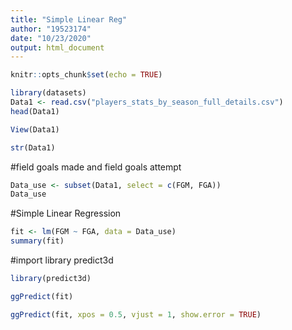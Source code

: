 ---
title: "Simple Linear Reg"
author: "19523174"
date: "10/23/2020"
output: html_document
---

```{r setup, include=FALSE}
knitr::opts_chunk$set(echo = TRUE)
```

```{r}
library(datasets)
Data1 <- read.csv("players_stats_by_season_full_details.csv")
head(Data1)
```

```{r}
View(Data1)
```


```{r}
str(Data1)
```

#field goals made and field goals attempt
```{r}
Data_use <- subset(Data1, select = c(FGM, FGA))
Data_use
```
#Simple Linear Regression
```{r}
fit <- lm(FGM ~ FGA, data = Data_use)
summary(fit)
```
#import library predict3d
```{r}
library(predict3d)
```

```{r}
ggPredict(fit)
```
```{r}
ggPredict(fit, xpos = 0.5, vjust = 1, show.error = TRUE)
```

